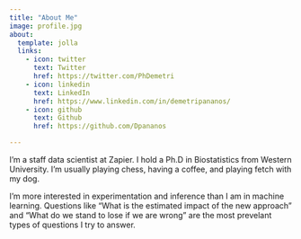 ```yaml
---
title: "About Me"
image: profile.jpg
about:
  template: jolla
  links:
    - icon: twitter
      text: Twitter
      href: https://twitter.com/PhDemetri
    - icon: linkedin
      text: LinkedIn
      href: https://www.linkedin.com/in/demetripananos/
    - icon: github
      text: Github
      href: https://github.com/Dpananos

---
```


I'm a staff data scientist at Zapier. I hold a Ph.D in Biostatistics from Western University. I'm usually playing chess, having a coffee, and playing fetch with my dog. 

I'm more interested in experimentation and inference than I am in machine learning.  Questions like "What is the estimated impact of the new approach" and "What do we stand to lose if we are wrong" are the most prevelant types of questions I try to answer.
